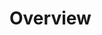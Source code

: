 
# Overview

<div className="grid grid-cols-3 gap-3 mt-5">
  <Card
    contentIcon="/images/svg/npm.svg"
    text="@azuro-org"
    toTab="https://www.npmjs.com/org/azuro-org"
  />
  <Card
    contentIcon="/images/svg/npm.svg"
    text="@azuro-org/dictionaries"
    toTab="https://www.npmjs.com/package/@azuro-org/dictionaries"
  />
  <Card
    contentIcon="/images/svg/npm.svg"
    text="@azuro-org/toolkit"
    toTab="https://www.npmjs.com/package/@azuro-org/toolkit"
  />
</div>
